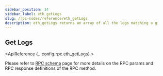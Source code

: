 ```yaml
---
sidebar_position: 14
sidebar_label: eth_getLogs
slug: /rpc-nodes/reference/eth_getLogs
description: eth_getLogs returns an array of all the logs matching a given filter object. Useful for filtering and monitoring specific contract events.
---
```



<head>
    <title>eth_getLogs RPC Method - Moralis Documentation</title>
</head>

## Get Logs

<ApiReference {...config.rpc.eth_getLogs} >
<Admonition type="info" title="Note">

Please refer to <a href="/rpc-nodes/reference/evm-rpc-schema">RPC schema</a> page for more details on the RPC params and RPC response definitions of the RPC method. 
</Admonition>
</ApiReference>
